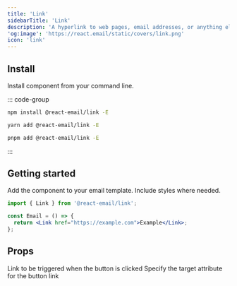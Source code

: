 ```yaml
---
title: 'Link'
sidebarTitle: 'Link'
description: 'A hyperlink to web pages, email addresses, or anything else a URL can address.'
'og:image': 'https://react.email/static/covers/link.png'
icon: 'link'
---
```


## Install

Install component from your command line.

::: code-group

```sh npm
npm install @react-email/link -E
```

```sh yarn
yarn add @react-email/link -E
```

```sh pnpm
pnpm add @react-email/link -E
```

:::

## Getting started

Add the component to your email template. Include styles where needed.

```jsx
import { Link } from '@react-email/link';

const Email = () => {
  return <Link href="https://example.com">Example</Link>;
};
```

## Props

<ResponseField name="href" type="string" required>
  Link to be triggered when the button is clicked
</ResponseField>

<ResponseField name="target" type="string" default="_blank">
  Specify the target attribute for the button link
</ResponseField>

